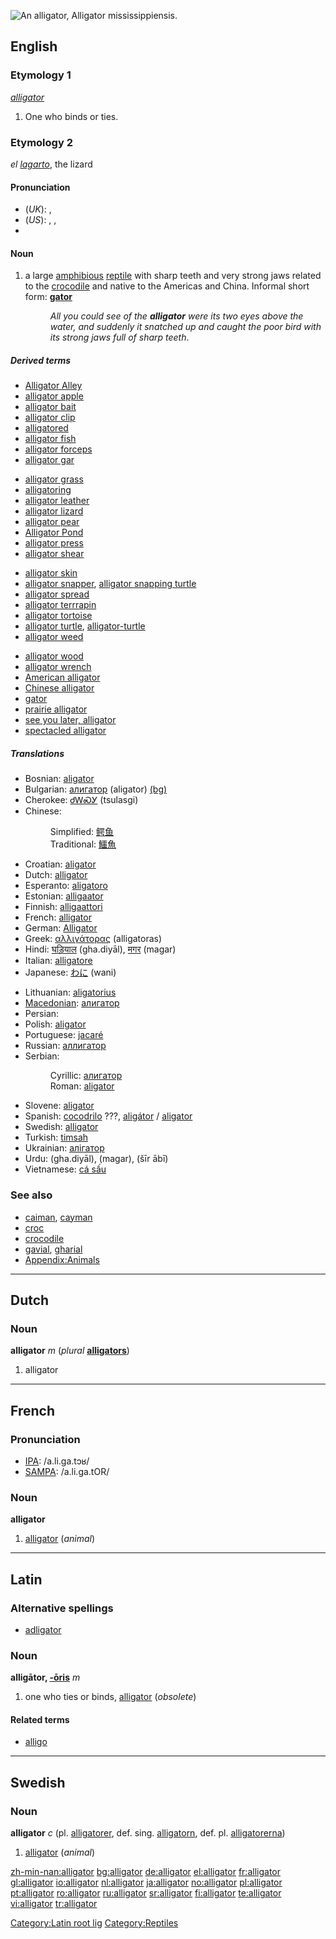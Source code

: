 {{See|Alligator}}
[[Image:Brookfield zoo fg06.jpg|thumb|right|An alligator, ''Alligator mississippiensis''.]]
{{wikipedia}}
==English==

===Etymology 1===
{{L.}} ''[[alligator#Latin|alligator]]''

# {{obsolete}} One who binds or ties.

===Etymology 2===
{{Sp.}} ''el [[lagarto]]'', the lizard

====Pronunciation====
*(''UK''): {{IPA|/ˈælɪgeɪtə/}}, {{SAMPA|/"{lIgeIt@/}}
*(''US''): {{AHD|ălʹĭ-gā-tər}}, {{IPA|/ˈælɪgeɪtɚ/}}, {{SAMPA|/"{lIgeIt@`/}}
*{{audio|En-us-alligator.ogg|Audio (US)}}

====Noun====
{{en-noun}}

# a large [[amphibious]] [[reptile]] with sharp teeth and very strong jaws related to the [[crocodile]] and native to the Americas and China. Informal short form: '''[[gator]]'''
#:''All you could see of the '''alligator''' were its two eyes above the water, and suddenly it snatched up and caught the poor bird with its strong jaws full of sharp teeth''.

=====Derived terms=====
{{top4}}
*[[w:Alligator Alley|Alligator Alley]]
*[[alligator apple]]
*[[alligator bait]]
*[[alligator clip]]
*[[alligatored]]<!--adjective-->
*[[alligator fish]]
*[[alligator forceps]]
*[[alligator gar]]
{{mid4}}
*[[alligator grass]]
*[[alligatoring]]<!--noun-->
*[[alligator leather]]
*[[alligator lizard]]
*[[alligator pear]]
*[[w:Alligator Pond|Alligator Pond]]
*[[alligator press]]
*[[alligator shear]]
{{mid4}}
*[[alligator skin]]
*[[alligator snapper]], [[alligator snapping turtle]]
*[[alligator spread]]
*[[alligator terrrapin]]
*[[alligator tortoise]]
*[[alligator turtle]], [[alligator-turtle]]
*[[alligator weed]]
{{mid4}}
*[[alligator wood]]
*[[alligator wrench]]
*[[American alligator]]
*[[Chinese alligator]]
*[[gator]]
*[[prairie alligator]]
*[[see you later, alligator]]
*[[spectacled alligator]]
{{bottom}}

=====Translations=====
{{top}}
*Bosnian: [[aligator#Bosnian|aligator]] {{m}}
*Bulgarian: [[алигатор#Bulgarian|алигатор]] (aligator) {{m}} [[:bg:алигатор|(bg)]]
*Cherokee: [[ᏧᎳᏍᎩ]] (tsulasgi)
*Chinese:
*:Simplified: [[鳄鱼]]
*:Traditional: [[鱷魚]]
*Croatian: [[aligator#Croatian|aligator]] {{m}}
*Dutch: [[alligator#Dutch|alligator]] {{m}}
*Esperanto: [[aligatoro]]
*Estonian: [[alligaator]]
*Finnish: [[alligaattori]]
*French: [[alligator#French|alligator]] {{m}}
*German: [[Alligator]] {{m}}
*Greek: [[αλλιγάτορας]] (alligatoras)
*Hindi: [[घड़ियाल]] (gha.diyāl), [[मगर]] (magar)
*Italian: [[alligatore]] {{m}}
*Japanese: [[わに]] (wani)
{{mid}}
*Lithuanian: [[aligatorius]] {{m}}
*[[Macedonian]]: [[алигатор]] {{m}}
*Persian: {{FAchar|[[تمساح]]}}
*Polish: [[aligator#Polish|aligator]] {{m}}
*Portuguese: [[jacaré]] {{m}}
*Russian: [[аллигатор]] {{m}}
*Serbian:
*:Cyrillic: [[алигатор#Serbian|алигатор]] {{m}}
*:Roman: [[aligator#Serbian|aligator]] {{m}}
*Slovene: [[aligator#Slovene|aligator]] {{m}}
*Spanish: [[cocodrilo]] {{m}} ???, [[aligátor]] / [[aligator]] {{m}}
*Swedish: [[alligator#Swedish|alligator]] {{c}}
*Turkish: [[timsah]]
*Ukrainian: [[алiгатор]] {{m}}
*Urdu: {{URchar|[[گھڑیال]]}} (gha.diyāl), {{URchar|[[مگر]]}} (magar), {{URchar|[[شیر ابی|شیر آبی]]}} (šīr ābī)
*Vietnamese: [[cá sấu]]
{{bottom}}

===See also===
*[[caiman]], [[cayman]]
*[[croc]]
*[[crocodile]]
*[[gavial]], [[gharial]]
*[[Appendix:Animals]]

----

==Dutch==

===Noun===
'''alligator''' ''m'' (''plural'' '''[[alligators]]''')

# alligator

----

==French==

===Pronunciation===
*[[w:IPA|IPA]]: /a.li.ɡa.tɔʁ/
*[[w:SAMPA|SAMPA]]: /a.li.ga.tOR/

===Noun===
'''alligator''' {{m}}

# [[#English|alligator]] (''animal'')

----

==Latin==

===Alternative spellings===
*[[adligator]]

===Noun===
'''alligātor, [[Wiktionary Appendix:Latin third declension|-ōris]]''' ''m''

# one who ties or binds, [[alligator#English|alligator]] (''obsolete'')

====Related terms====
*[[alligo]]

[[Category:Latin root lig]]

----

==Swedish==

===Noun===
'''alligator''' ''c'' (pl. [[alligatorer]], def. sing. [[alligatorn]], def. pl. [[alligatorerna]])

# [[#English|alligator]] (''animal'')

[[Category:Reptiles]]

[[zh-min-nan:alligator]]
[[bg:alligator]]
[[de:alligator]]
[[el:alligator]]
[[fr:alligator]]
[[gl:alligator]]
[[io:alligator]]
[[nl:alligator]]
[[ja:alligator]]
[[no:alligator]]
[[pl:alligator]]
[[pt:alligator]]
[[ro:alligator]]
[[ru:alligator]]
[[sr:alligator]]
[[fi:alligator]]
[[te:alligator]]
[[vi:alligator]]
[[tr:alligator]]